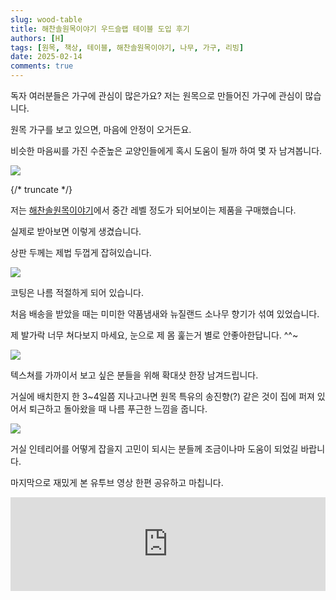 ```yaml
---
slug: wood-table
title: 해찬솔원목이야기 우드슬랩 테이블 도입 후기
authors: [H]
tags: [원목, 책상, 테이블, 해찬솔원목이야기, 나무, 가구, 리빙]
date: 2025-02-14
comments: true
---
```


독자 여러분들은 가구에 관심이 많은가요? 저는 원목으로 만들어진 가구에 관심이 많습니다.

원목 가구를 보고 있으면, 마음에 안정이 오거든요. 

비슷한 마음씨를 가진 수준높은 교양인들에게 혹시 도움이 될까 하여 몇 자 남겨봅니다.

<img className="rounded-8" src="contents/wood-table.png" />

{/* truncate */}

저는 [해찬솔원목이야기](https://xn--im4bt7qwoh.xn--3e0b707e/goods/goods_view.php?goodsNo=1000000567)에서 중간 레벨 정도가 되어보이는 제품을 구매했습니다.

실제로 받아보면 이렇게 생겼습니다.

상판 두께는 제법 두껍게 잡혀있습니다.

<img className="rounded-8" src="contents/wood-table-2.png" />

코팅은 나름 적절하게 되어 있습니다.

처음 배송을 받았을 때는 미미한 약품냄새와 뉴질랜드 소나무 향기가 섞여 있었습니다.

제 발가락 너무 쳐다보지 마세요, 눈으로 제 몸 훑는거 별로 안좋아한답니다. ^^~

<img className="rounded-8" src="contents/wood-table-3.png" />

텍스쳐를 가까이서 보고 싶은 분들을 위해 확대샷 한장 남겨드립니다.

거실에 배치한지 한 3~4일쯤 지나고나면 원목 특유의 송진향(?) 같은 것이 집에 퍼져 있어서 퇴근하고 돌아왔을 때 나름 푸근한 느낌을 줍니다.

<img className="rounded-8" src="contents/wood-table-4.png" />

거실 인테리어를 어떻게 잡을지 고민이 되시는 분들께 조금이나마 도움이 되었길 바랍니다.

마지막으로 재밌게 본 유투브 영상 한편 공유하고 마칩니다.

<iframe width="100%" style={{aspectRatio: '16/9'}} src="https://www.youtube.com/embed/aI600A6gj3U?si=RDC06FVUzuCgfD0o" title="YouTube video player" frameborder="0" allow="accelerometer; autoplay; clipboard-write; encrypted-media; gyroscope; picture-in-picture; web-share" referrerpolicy="strict-origin-when-cross-origin" allowfullscreen></iframe>




